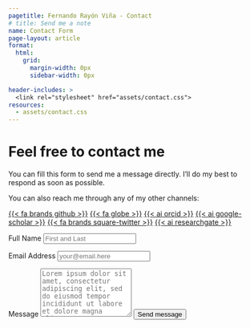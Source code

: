 ```yaml
---
pagetitle: Fernando Rayón Viña - Contact
# title: Send me a note
name: Contact Form
page-layout: article
format: 
  html: 
    grid:
      margin-width: 0px
      sidebar-width: 0px

header-includes: >
  <link rel="stylesheet" href="assets/contact.css">
resources:
  - assets/contact.css
---
```


::: {.grid}

::: {.g-col-5 #note}

# Feel free to contact me

You can fill this form to send me a message directly. I'll do my best to respond as soon as possible.


You can also reach me through any of my other channels:

<a class="link-dark me-1" href="https://github.com/RayonVina" title="Github" target="_blank" rel="noopener">{{< fa brands github >}}</a>
      <a class="link-dark me-1" href="https://mmab.ca/" title="Group Webpage" target="_blank" rel="noopener">{{< fa globe >}}</a>
      <a class="link-dark me-1" href="https://orcid.org/0000-0002-1622-2180" title="Orcid" target="_blank" rel="noopener">{{< ai orcid >}}</a>
      <a class="link-dark me-1" href="https://scholar.google.com/citations?user=CTlje38AAAAJ&hl=es" title="Google Scholar" target="_blank"rel="noopener">{{< ai google-scholar >}}</a>
      <a class="link-dark me-1" href="https://x.com/RayonVina" title="Twitter" target="_blank" rel="noopener">{{< fa brands square-twitter >}}</a>
      <a class="link-dark me-1" href="https://www.researchgate.net/profile/Fernando-Rayon-Vina" title="ResearchGate" target="_blank" rel="noopener">{{< ai researchgate >}}</a>

:::
<!-- source: https://github.com/mccarthy-m-g/tidytales/blob/main/about/index.qmd#L24-L46 -->

::: {.g-col-1}
:::

::: {.g-col-6 #form}

<form action="https://formspree.io/f/mwkapgzw" method="POST" accept-charset="utf-8">


<label for="full-name">Full Name</label>
<input type="text" name="name" id="full-name" class="form-control" placeholder="First and Last" required>

<label for="email-address">Email Address</label>
<input type="email" name="_replyto" id="email-address" class="form-control" placeholder="your@email.here" required>

<label for="message">Message</label>
  <textarea rows="6" name="message" id="message" class="form-control" placeholder="Lorem ipsum dolor sit amet, consectetur adipiscing elit, sed do eiusmod tempor incididunt ut labore et dolore magna aliqua." required></textarea>

<button type="submit" class="btn btn-primary mt-4">Send message</button>
</form>
:::

:::
<!-- end grid -->